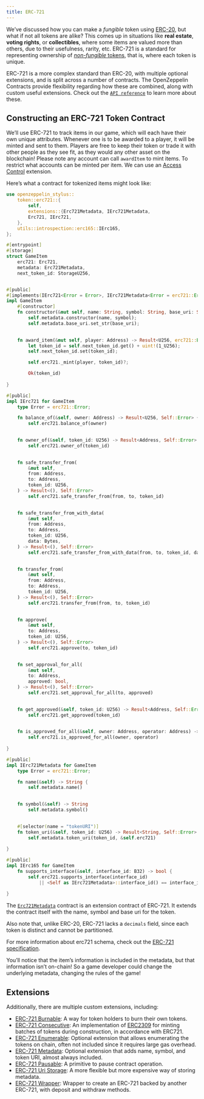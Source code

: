 ```yaml
---
title: ERC-721
---
```


We’ve discussed how you can make a _fungible_ token using [ERC-20](erc20.mdx), but what if not all tokens are alike?
This comes up in situations like **real estate**, **voting rights**, or **collectibles**, where some items are valued more than others, due to their usefulness, rarity, etc.
ERC-721 is a standard for representing ownership of [_non-fungible_ tokens](tokens.mdx#different-kinds-of-tokens), that is, where each token is unique.

ERC-721 is a more complex standard than ERC-20, with multiple optional extensions, and is split across a number of contracts.
The OpenZeppelin Contracts provide flexibility regarding how these are combined, along with custom useful extensions.
Check out the [`API reference`](https://docs.rs/openzeppelin-stylus/0.3.0-alpha.1/openzeppelin_stylus/token/erc721/struct.Erc721.html) to learn more about these.

## Constructing an ERC-721 Token Contract

We’ll use ERC-721 to track items in our game, which will each have their own unique attributes.
Whenever one is to be awarded to a player, it will be minted and sent to them.
Players are free to keep their token or trade it with other people as they see fit, as they would any other asset on the blockchain!
Please note any account can call `awardItem` to mint items.
To restrict what accounts can be minted per item.
We can use an [Access Control](access-control.mdx) extension.

Here’s what a contract for tokenized items might look like:

```rust
use openzeppelin_stylus::
    token::erc721::{
        self,
        extensions::{Erc721Metadata, IErc721Metadata,
        Erc721, IErc721,
    },
    utils::introspection::erc165::IErc165,
};

#[entrypoint]
#[storage]
struct GameItem 
    erc721: Erc721,
    metadata: Erc721Metadata,
    next_token_id: StorageU256,


#[public]
#[implements(IErc721<Error = Error>, IErc721Metadata<Error = erc721::Error>, IErc165)]
impl GameItem 
    #[constructor]
    fn constructor(&mut self, name: String, symbol: String, base_uri: String) {
        self.metadata.constructor(name, symbol);
        self.metadata.base_uri.set_str(base_uri);
    

    fn award_item(&mut self, player: Address) -> Result<U256, erc721::Error> 
        let token_id = self.next_token_id.get() + uint!(1_U256);
        self.next_token_id.set(token_id);

        self.erc721._mint(player, token_id)?;

        Ok(token_id)
    
}

#[public]
impl IErc721 for GameItem 
    type Error = erc721::Error;

    fn balance_of(&self, owner: Address) -> Result<U256, Self::Error> {
        self.erc721.balance_of(owner)
    

    fn owner_of(&self, token_id: U256) -> Result<Address, Self::Error> 
        self.erc721.owner_of(token_id)
    

    fn safe_transfer_from(
        &mut self,
        from: Address,
        to: Address,
        token_id: U256,
    ) -> Result<(), Self::Error> 
        self.erc721.safe_transfer_from(from, to, token_id)
    

    fn safe_transfer_from_with_data(
        &mut self,
        from: Address,
        to: Address,
        token_id: U256,
        data: Bytes,
    ) -> Result<(), Self::Error> 
        self.erc721.safe_transfer_from_with_data(from, to, token_id, data)
    

    fn transfer_from(
        &mut self,
        from: Address,
        to: Address,
        token_id: U256,
    ) -> Result<(), Self::Error> 
        self.erc721.transfer_from(from, to, token_id)
    

    fn approve(
        &mut self,
        to: Address,
        token_id: U256,
    ) -> Result<(), Self::Error> 
        self.erc721.approve(to, token_id)
    

    fn set_approval_for_all(
        &mut self,
        to: Address,
        approved: bool,
    ) -> Result<(), Self::Error> 
        self.erc721.set_approval_for_all(to, approved)
    

    fn get_approved(&self, token_id: U256) -> Result<Address, Self::Error> 
        self.erc721.get_approved(token_id)
    

    fn is_approved_for_all(&self, owner: Address, operator: Address) -> bool 
        self.erc721.is_approved_for_all(owner, operator)
    
}

#[public]
impl IErc721Metadata for GameItem 
    type Error = erc721::Error;

    fn name(&self) -> String {
        self.metadata.name()
    

    fn symbol(&self) -> String 
        self.metadata.symbol()
    

    #[selector(name = "tokenURI")]
    fn token_uri(&self, token_id: U256) -> Result<String, Self::Error> 
        self.metadata.token_uri(token_id, &self.erc721)
    
}

#[public]
impl IErc165 for GameItem 
    fn supports_interface(&self, interface_id: B32) -> bool {
        self.erc721.supports_interface(interface_id)
            || <Self as IErc721Metadata>::interface_id() == interface_id
    
}
```

The [`Erc721Metadata`](https://docs.rs/openzeppelin-stylus/0.3.0-alpha.1/openzeppelin_stylus/token/erc721/extensions/metadata/struct.Erc721Metadata.html) contract is an extension contract of ERC-721.
It extends the contract itself with the name, symbol and base uri for the token.

Also note that, unlike ERC-20, ERC-721 lacks a `decimals` field, since each token is distinct and cannot be partitioned.

For more information about erc721 schema, check out the [ERC-721 specification](https://eips.ethereum.org/EIPS/eip-721).

<Callout>
You’ll notice that the item’s information is included in the metadata, but that information isn’t on-chain!
</Callout>
So a game developer could change the underlying metadata, changing the rules of the game!

## Extensions

Additionally, there are multiple custom extensions, including:

* [ERC-721 Burnable](erc721-burnable.mdx): A way for token holders to burn their own tokens.
* [ERC-721 Consecutive](erc721-consecutive.mdx): An implementation of [ERC2309](https://eips.ethereum.org/EIPS/eip-2309) for minting batches of tokens during construction, in accordance with ERC721.
* [ERC-721 Enumerable](erc721-enumerable.mdx): Optional extension that allows enumerating the tokens on chain, often not included since it requires large gas overhead.
* [ERC-721 Metadata](erc721-metadata.mdx): Optional extension that adds name, symbol, and token URI, almost always included.
* [ERC-721 Pausable](erc721-pausable.mdx): A primitive to pause contract operation.
* [ERC-721 Uri Storage](erc721-uri-storage.mdx): A more flexible but more expensive way of storing metadata.
* [ERC-721 Wrapper](erc721-wrapper.mdx): Wrapper to create an ERC-721 backed by another ERC-721, with deposit and withdraw methods.
